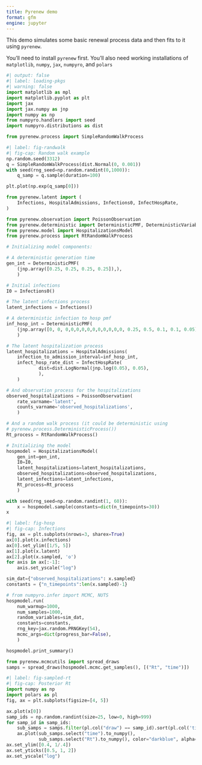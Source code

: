 ```yaml
---
title: Pyrenew demo
format: gfm
engine: jupyter
---
```


This demo simulates some basic renewal process data and then fits to it using `pyrenew`.

You'll need to install `pyrenew` first. You'll also need working installations of `matplotlib`, `numpy`, `jax`, `numpyro`, and `polars`

```python
#| output: false
#| label: loading-pkgs
#| warning: false
import matplotlib as mpl
import matplotlib.pyplot as plt
import jax
import jax.numpy as jnp
import numpy as np
from numpyro.handlers import seed
import numpyro.distributions as dist
```

```python
from pyrenew.process import SimpleRandomWalkProcess
```

```python
#| label: fig-randwalk
#| fig-cap: Random walk example
np.random.seed(3312)
q = SimpleRandomWalkProcess(dist.Normal(0, 0.001))
with seed(rng_seed=np.random.randint(0,1000)):
    q_samp = q.sample(duration=100)

plt.plot(np.exp(q_samp[0]))
```

```python
from pyrenew.latent import (
    Infections, HospitalAdmissions, Infections0, InfectHospRate,
)

from pyrenew.observation import PoissonObservation
from pyrenew.deterministic import DeterministicPMF, DeterministicVariable
from pyrenew.model import HospitalizationsModel
from pyrenew.process import RtRandomWalkProcess

# Initializing model components:

# A deterministic generation time
gen_int = DeterministicPMF(
    (jnp.array([0.25, 0.25, 0.25, 0.25]),),
    )

# Initial infections
I0 = Infections0()

# The latent infections process
latent_infections = Infections()

# A deterministic infection to hosp pmf
inf_hosp_int = DeterministicPMF(
    (jnp.array([0, 0, 0,0,0,0,0,0,0,0,0,0,0, 0.25, 0.5, 0.1, 0.1, 0.05]),),
    )

# The latent hospitalization process
latent_hospitalizations = HospitalAdmissions(
    infection_to_admission_interval=inf_hosp_int,
    infect_hosp_rate_dist = InfectHospRate(
            dist=dist.LogNormal(jnp.log(0.05), 0.05),
            ),
    )

# And observation process for the hospitalizations
observed_hospitalizations = PoissonObservation(
    rate_varname='latent',
    counts_varname='observed_hospitalizations',
    )

# And a random walk process (it could be deterministic using
# pyrenew.process.DeterministicProcess())
Rt_process = RtRandomWalkProcess()

# Initializing the model
hospmodel = HospitalizationsModel(
    gen_int=gen_int,
    I0=I0,
    latent_hospitalizations=latent_hospitalizations,
    observed_hospitalizations=observed_hospitalizations,
    latent_infections=latent_infections,
    Rt_process=Rt_process
    )
```


```python
with seed(rng_seed=np.random.randint(1, 60)):
    x = hospmodel.sample(constants=dict(n_timepoints=30))
x
```

```python
#| label: fig-hosp
#| fig-cap: Infections
fig, ax = plt.subplots(nrows=3, sharex=True)
ax[0].plot(x.infections)
ax[0].set_ylim([1/5, 5])
ax[1].plot(x.latent)
ax[2].plot(x.sampled, 'o')
for axis in ax[:-1]:
    axis.set_yscale("log")
```

```python
sim_dat={"observed_hospitalizations": x.sampled}
constants = {"n_timepoints":len(x.sampled)-1}

# from numpyro.infer import MCMC, NUTS
hospmodel.run(
    num_warmup=1000,
    num_samples=1000,
    random_variables=sim_dat,
    constants=constants,
    rng_key=jax.random.PRNGKey(54),
    mcmc_args=dict(progress_bar=False),
    )
```

```python
hospmodel.print_summary()
```

```python
from pyrenew.mcmcutils import spread_draws
samps = spread_draws(hospmodel.mcmc.get_samples(), [("Rt", "time")])
```

```python
#| label: fig-sampled-rt
#| fig-cap: Posterior Rt
import numpy as np
import polars as pl
fig, ax = plt.subplots(figsize=[4, 5])

ax.plot(x[0])
samp_ids = np.random.randint(size=25, low=0, high=999)
for samp_id in samp_ids:
    sub_samps = samps.filter(pl.col("draw") == samp_id).sort(pl.col('time'))
    ax.plot(sub_samps.select("time").to_numpy(),
            sub_samps.select("Rt").to_numpy(), color="darkblue", alpha=0.1)
ax.set_ylim([0.4, 1/.4])
ax.set_yticks([0.5, 1, 2])
ax.set_yscale("log")
```
